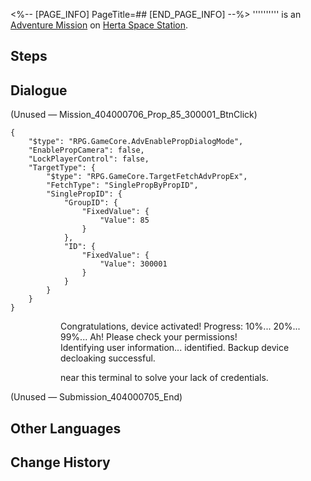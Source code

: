 <%-- [PAGE_INFO]
PageTitle=##
[END_PAGE_INFO] --%>
{{Stub|Dialogue.}}
{{Mission Infobox
|id            = 4040007
|title         = 
|image         = <!--Mission .png-->
|type          = Adventure
|event_name    = 
|chapter       = 
|requirements  = [[Trailblaze Mission]] ''[[Lingering Shadows]]'' completed
|summary       = <!--official mission summary from Fate's Atlas-->
|characters    = Trailblazer
|startLocation = [[Herta Space Station]] - [[Supply Zone]]
|world         = Herta Space Station
|area          = Supply Zone
|prev          = 
|next          = 
|rewards       = Hertareum*20; Credit*5,000
}}
'''''''''' is an [[Adventure Mission]] on [[Herta Space Station]].

==Steps==


<!--
==Gameplay Notes==

--><!--
==Trial Character==

-->
==Dialogue==
{{Stub Dialogue}}

;(Unused &mdash; Mission_404000706_Prop_85_300001_BtnClick)
<pre>{
	"$type": "RPG.GameCore.AdvEnablePropDialogMode",
	"EnablePropCamera": false,
	"LockPlayerControl": false,
	"TargetType": {
		"$type": "RPG.GameCore.TargetFetchAdvPropEx",
		"FetchType": "SinglePropByPropID",
		"SinglePropID": {
			"GroupID": {
				"FixedValue": {
					"Value": 85
				}
			},
			"ID": {
				"FixedValue": {
					"Value": 300001
				}
			}
		}
	}
}</pre>
::Congratulations, device activated! Progress: 10%... 20%... 99%... Ah! Please check your permissions!
::Identifying user information... identified. Backup device decloaking successful.
::{{Color|keyword|nobold=1|Find an Origami Crane}} near this terminal to solve your lack of credentials.

;(Unused &mdash; Submission_404000705_End)

{{Dialogue End}}

==Other Languages==
{{Other Languages
|en   = 
|zhs  = 
|zht  = 
|ja   = 
|ko   = 
|es   = 
|fr   = 
|ru   = 
|th   = 
|vi   = 
|de   = 
|id   = 
|pt   = 
}}

==Change History==
{{Change History|1.0}}
